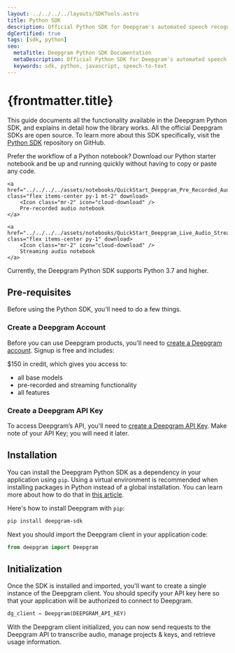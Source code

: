 ---
layout: ../../../../layouts/SDKTools.astro
title: Python SDK
description: Official Python SDK for Deepgram's automated speech recognition APIs.
dgCertified: true
tags: [sdk, python]
seo:
  metaTitle: Deepgram Python SDK Documentation
  metaDescription: Official Python SDK for Deepgram's automated speech recognition APIs.
  keywords: sdk, python, javascript, speech-to-text
---


# {frontmatter.title}

This guide documents all the functionality available in the Deepgram
Python SDK, and explains in detail how the library works. All the official
Deepgram SDKs are open source. To learn more about this SDK specifically, visit
the [Python SDK](https://github.com/deepgram/deepgram-python-sdk) repository on GitHub.

<Callout title="NOTEBOOK">
	Prefer the workflow of a Python notebook? Download our Python starter notebook and be up and running quickly without having to copy or paste any code.

    <a href="../../../../assets/notebooks/QuickStart_Deepgram_Pre_Recorded_Audio_Notebook.ipynb" class="flex items-center py-1 mt-2" download>
    	<Icon class="mr-2" icon="cloud-download" />
    	Pre-recorded audio notebook
    </a>

    <a href="../../../../assets/notebooks/QuickStart_Deepgram_Live_Audio_Streaming_Notebook.ipynb" class="flex items-center py-1" download>
    	<Icon class="mr-2" icon="cloud-download" />
    	Streaming audio notebook
    </a>

</Callout>

<Panel type="info" title="Important Note">

Currently, the Deepgram Python SDK supports Python 3.7 and higher.

</Panel>

## Pre-requisites

Before using the Python SDK, you'll need to do a few things.

### Create a Deepgram Account

Before you can use Deepgram products, you'll need to
[create a Deepgram account](https://console.deepgram.com/signup?jump=keys). Signup is
free and includes:

$150 in credit, which gives you access to:

- all base models
- pre-recorded and streaming functionality
- all features

### Create a Deepgram API Key

To access Deepgram’s API, you'll need to
[create a Deepgram API Key](/documentation/getting-started/authentication/#create-an-api-key).
Make note of your API Key; you will need it later.

## Installation

You can install the Deepgram Python SDK as a dependency in your
application using `pip`. Using a virtual environment is recommended
when installing packages in Python instead of a global installation.
You can learn more about how to do that
in [this article](/blog/2022/02/python-virtual-environments/).

Here's how to install Deepgram with `pip`:

```bash
pip install deepgram-sdk
```

Next you should import the Deepgram client in your application code:

```py
from deepgram import Deepgram
```

## Initialization

Once the SDK is installed and imported, you'll want to create a single instance
of the Deepgram client. You should specify your API key here so that your
application will be authorized to connect to Deepgram.

```py
dg_client = Deepgram(DEEPGRAM_API_KEY)
```

With the Deepgram client initialized, you can now send requests to the Deepgram
API to transcribe audio, manage projects & keys, and retrieve usage information.
